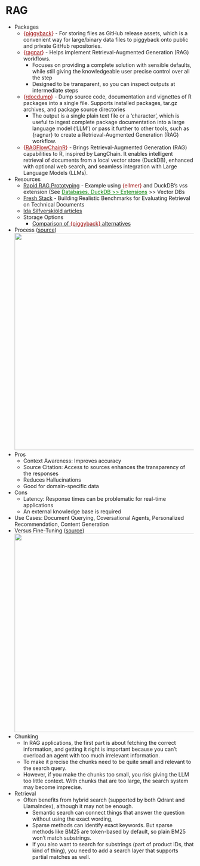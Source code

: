 # RAG {#sec-llms-rag .unnumbered}

-   Packages
    -   [{]{style="color: #990000"}[piggyback](https://docs.ropensci.org/piggyback/){style="color: #990000"}[}]{style="color: #990000"} - For storing files as GitHub release assets, which is a convenient way for large/binary data files to piggyback onto public and private GitHub repositories.
    -   [{]{style="color: #990000"}[ragnar](https://github.com/t-kalinowski/ragnar){style="color: #990000"}[}]{style="color: #990000"} - Helps implement Retrieval-Augmented Generation (RAG) workflows.
        -   Focuses on providing a complete solution with sensible defaults, while still giving the knowledgeable user precise control over all the step
        -   Designed to be transparent, so you can inspect outputs at intermediate steps
    -   [{]{style="color: #990000"}[rdocdump](https://www.ekotov.pro/rdocdump/){style="color: #990000"}[}]{style="color: #990000"} - Dump source code, documentation and vignettes of R packages into a single file. Supports installed packages, tar.gz archives, and package source directories
        -   The output is a single plain text file or a ‘character’, which is useful to ingest complete package documentation into a large language model (‘LLM’) or pass it further to other tools, such as {ragnar} to create a Retrieval-Augmented Generation (RAG) workflow.
    -   [{]{style="color: #990000"}[RAGFlowChainR](https://github.com/knowusuboaky/RAGFlowChainR){style="color: #990000"}[}]{style="color: #990000"} - Brings Retrieval-Augmented Generation (RAG) capabilities to R, inspired by LangChain. It enables intelligent retrieval of documents from a local vector store (DuckDB), enhanced with optional web search, and seamless integration with Large Language Models (LLMs).
-   Resources
    -   [Rapid RAG Prototyping](https://blog.tidy-intelligence.com/posts/rapid-rag-prototyping/) - Example using [{ellmer}]{style="color: #990000"} and DuckDB's vss extension (See [Databases, DuckDB \>\> Extensions](db-duckdb.qmd#sec-db-duckdb-ext){style="color: green"} \>\> Vector DBs
    -   [Fresh Stack](https://fresh-stack.github.io/) - Building Realistic Benchmarks for Evaluating Retrieval on Technical Documents
    -   [Ida Silfverskiöld articles](https://towardsdatascience.com/author/ilsilfverskiold/)
    -   Storage Options
        -   [Comparison of [{piggyback}]{style="color: #990000"} alternatives](https://docs.ropensci.org/piggyback/articles/alternatives.html)
-   Process ([source](https://bsky.app/profile/tinztwinshub.bsky.social/post/3lco5lzmhus2e))\
    ![](_resources/LLM-RAG.resources/workflow-1.jpg){.lightbox width="582"}
-   Pros
    -   Context Awareness: Improves accuracy
    -   Source Citation: Access to sources enhances the transparency of the responses
    -   Reduces Hallucinations
    -   Good for domain-specific data
-   Cons
    -   Latency: Response times can be problematic for real-time applications
    -   An external knowledge base is required
-   Use Cases: Document Querying, Coversational Agents, Personalized Recommendation, Content Generation
-   Versus Fine-Tuning ([source](https://towardsdatascience.com/how-to-make-your-llm-more-accurate-with-rag-fine-tuning/))\
    ![](_resources/LLM-RAG.resources/vs-fine-tuning-1.jpg){.lightbox width="532"}
-   Chunking
    -   In RAG applications, the first part is about fetching the correct information, and getting it right is important because you can’t overload an agent with too much irrelevant information.
    -   To make it precise the chunks need to be quite small and relevant to the search query.
    -   However, if you make the chunks too small, you risk giving the LLM too little context. With chunks that are too large, the search system may become imprecise.
-   Retrieval
    -   Often benefits from hybrid search (supported by both Qdrant and LlamaIndex), although it may not be enough.
        -   Semantic search can connect things that answer the question without using the exact wording,
        -   Sparse methods can identify exact keywords. But sparse methods like BM25 are token-based by default, so plain BM25 won’t match substrings.
        -   If you also want to search for substrings (part of product IDs, that kind of thing), you need to add a search layer that supports partial matches as well.
